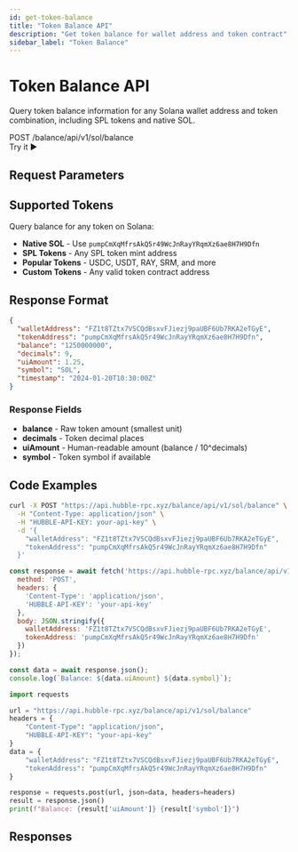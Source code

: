 ```yaml
---
id: get-token-balance
title: "Token Balance API"
description: "Get token balance for wallet address and token contract"
sidebar_label: "Token Balance"
---
```



# Token Balance API

Query token balance information for any Solana wallet address and token combination, including SPL tokens and native SOL.

<div className="api-header">
  <div className="api-info">
    <span className="api-method">POST</span>
    <span className="api-path">/balance/api/v1/sol/balance</span>
  </div>
  <ApiPlaygroundButton 
    initialApi="tx" 
    initialEndpoint="balance"
    className="api-try-button"
  >
    Try it ▶
  </ApiPlaygroundButton>
</div>

## Request Parameters

<RequestParametersTable apiId="tx" endpointId="balance" />

## Supported Tokens

Query balance for any token on Solana:

- **Native SOL** - Use `pumpCmXqMfrsAkQ5r49WcJnRayYRqmXz6ae8H7H9Dfn`
- **SPL Tokens** - Any SPL token mint address
- **Popular Tokens** - USDC, USDT, RAY, SRM, and more
- **Custom Tokens** - Any valid token contract address

## Response Format

```json
{
  "walletAddress": "FZ1t8TZtx7VSCQdBsxvFJiezj9paUBF6Ub7RKA2eTGyE",
  "tokenAddress": "pumpCmXqMfrsAkQ5r49WcJnRayYRqmXz6ae8H7H9Dfn",
  "balance": "1250000000",
  "decimals": 9,
  "uiAmount": 1.25,
  "symbol": "SOL",
  "timestamp": "2024-01-20T10:30:00Z"
}
```

### Response Fields

- **balance** - Raw token amount (smallest unit)
- **decimals** - Token decimal places
- **uiAmount** - Human-readable amount (balance / 10^decimals)
- **symbol** - Token symbol if available

## Code Examples

<Tabs>
  <TabItem value="curl" label="cURL">

```bash
curl -X POST "https://api.hubble-rpc.xyz/balance/api/v1/sol/balance" \
  -H "Content-Type: application/json" \
  -H "HUBBLE-API-KEY: your-api-key" \
  -d '{
    "walletAddress": "FZ1t8TZtx7VSCQdBsxvFJiezj9paUBF6Ub7RKA2eTGyE",
    "tokenAddress": "pumpCmXqMfrsAkQ5r49WcJnRayYRqmXz6ae8H7H9Dfn"
  }'
```

  </TabItem>
  <TabItem value="javascript" label="JavaScript">

```javascript
const response = await fetch('https://api.hubble-rpc.xyz/balance/api/v1/sol/balance', {
  method: 'POST',
  headers: { 
    'Content-Type': 'application/json',
    'HUBBLE-API-KEY': 'your-api-key'
  },
  body: JSON.stringify({ 
    walletAddress: 'FZ1t8TZtx7VSCQdBsxvFJiezj9paUBF6Ub7RKA2eTGyE',
    tokenAddress: 'pumpCmXqMfrsAkQ5r49WcJnRayYRqmXz6ae8H7H9Dfn'
  })
});

const data = await response.json();
console.log(`Balance: ${data.uiAmount} ${data.symbol}`);
```

  </TabItem>
  <TabItem value="python" label="Python">

```python
import requests

url = "https://api.hubble-rpc.xyz/balance/api/v1/sol/balance"
headers = {
    "Content-Type": "application/json",
    "HUBBLE-API-KEY": "your-api-key"
}
data = {
    "walletAddress": "FZ1t8TZtx7VSCQdBsxvFJiezj9paUBF6Ub7RKA2eTGyE",
    "tokenAddress": "pumpCmXqMfrsAkQ5r49WcJnRayYRqmXz6ae8H7H9Dfn"
}

response = requests.post(url, json=data, headers=headers)
result = response.json()
print(f"Balance: {result['uiAmount']} {result['symbol']}")
```

  </TabItem>
</Tabs>

## Responses

<ResponseTabs apiId="tx" endpointId="balance" />
